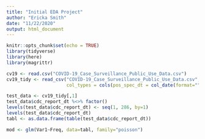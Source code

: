```yaml
---
title: "Initial EDA Project"
author: "Ericka Smith"
date: "11/22/2020"
output: html_document
---
```


```r
knitr::opts_chunk$set(echo = TRUE)
library(tidyverse)
library(here)
library(magrittr)
```

```r
cv19 <- read.csv("COVID-19_Case_Surveillance_Public_Use_Data.csv")
cv19_tidy <- read_csv("COVID-19_Case_Surveillance_Public_Use_Data.csv",
                      col_types = cols(pos_spec_dt = col_date(format="")))

test_data <- cv19_tidy[,1]
test_data$cdc_report_dt %<>% factor()
levels(test_data$cdc_report_dt) <- seq(1, 286, by=1)
levels(test_data$cdc_report_dt)
tabl <- as.data.frame(table(test_data$cdc_report_dt))
```

```r
mod <- glm(Var1~Freq, data=tabl, family="poisson")
```


